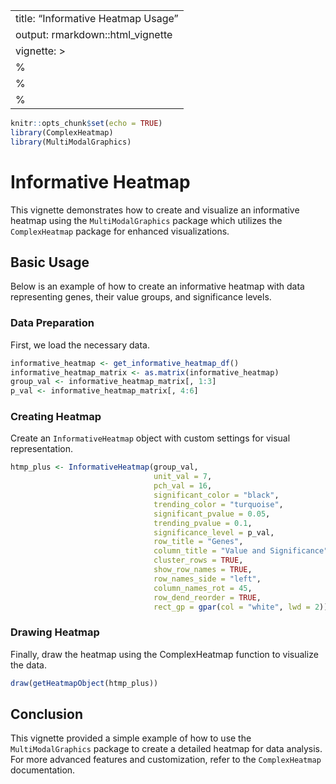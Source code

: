 
---
title: "Informative Heatmap Usage"
output: rmarkdown::html_vignette
vignette: >
  %\VignetteIndexEntry{Informative Heatmap Usage}
  %\VignetteEngine{knitr::rmarkdown}
  %\VignetteEncoding{UTF-8}
---

```r
knitr::opts_chunk$set(echo = TRUE)
library(ComplexHeatmap)
library(MultiModalGraphics)
```

# Informative Heatmap

This vignette demonstrates how to create and visualize an informative heatmap using the `MultiModalGraphics` package which utilizes the `ComplexHeatmap` package for enhanced visualizations.

## Basic Usage

Below is an example of how to create an informative heatmap with data representing genes, their value groups, and significance levels.

### Data Preparation

First, we load the necessary data. 

```r
informative_heatmap <- get_informative_heatmap_df()
informative_heatmap_matrix <- as.matrix(informative_heatmap)
group_val <- informative_heatmap_matrix[, 1:3]
p_val <- informative_heatmap_matrix[, 4:6]
```

### Creating Heatmap

Create an `InformativeHeatmap` object with custom settings for visual representation.

```r
htmp_plus <- InformativeHeatmap(group_val,
                                unit_val = 7,
                                pch_val = 16,
                                significant_color = "black",
                                trending_color = "turquoise",
                                significant_pvalue = 0.05,
                                trending_pvalue = 0.1,
                                significance_level = p_val,
                                row_title = "Genes",
                                column_title = "Value and Significance",
                                cluster_rows = TRUE,
                                show_row_names = TRUE,
                                row_names_side = "left",
                                column_names_rot = 45,
                                row_dend_reorder = TRUE,
                                rect_gp = gpar(col = "white", lwd = 2))
```

### Drawing Heatmap

Finally, draw the heatmap using the ComplexHeatmap function to visualize the data.

```r
draw(getHeatmapObject(htmp_plus))
```

## Conclusion

This vignette provided a simple example of how to use the `MultiModalGraphics` package to create a detailed heatmap for data analysis. For more advanced features and customization, refer to the `ComplexHeatmap` documentation.
